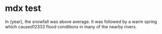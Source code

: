 
# mdx test
<Tag tag='Vue'  />
<Tag tag='React'  />
<Tag tag='Webpack'  />
<Tag tag='Node'  />
<Tag tag='express'  />
<Tag tag='JavaScript'  />
<Tag tag='Git'  />
In {year}, the snowfall was above average.
It was followed by a warm spring which caused12333
flood conditions in many of the nearby rivers.